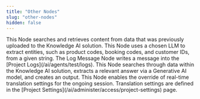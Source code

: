 ```yaml
---
title: "Other Nodes"
slug: "other-nodes"
hidden: false
---
```


<CardGroup cols={3}>
  <Card
    title="Knowledge Search"
    href="/ai/agents/develop/node-reference/other-nodes/knowledge-search"
  >
    This Node searches and retrieves content from data that was previously uploaded to the Knowledge AI solution.
  </Card>
  <Card
    title="LLM Entity Extract"
    href="/ai/agents/develop/node-reference/other-nodes/llm-entity-extract"
  >
    This Node uses a chosen LLM to extract entities, such as product codes, booking codes, and customer IDs, from a given string.
  </Card>
  <Card
    title="Log Message"
    href="/ai/agents/develop/node-reference/other-nodes/log-message"
  >
    The Log Message Node writes a message into the [Project Logs](/ai/agents/test/logs).
  </Card>
  <Card
    title="Search Extract Output"
    href="/ai/agents/develop/node-reference/other-nodes/search-extract-output"
  >
    This Node searches through data within the Knowledge AI solution, extracts a relevant answer via a Generative AI model, and creates an output.
  </Card>
  <Card
    title="Set Translation"
    href="/ai/agents/develop/node-reference/other-nodes/set-translation"
  >
    This Node enables the override of real-time translation settings for the ongoing session. Translation settings are defined in the [Project Settings](/ai/administer/access/project-settings) page.
  </Card>
</CardGroup>
